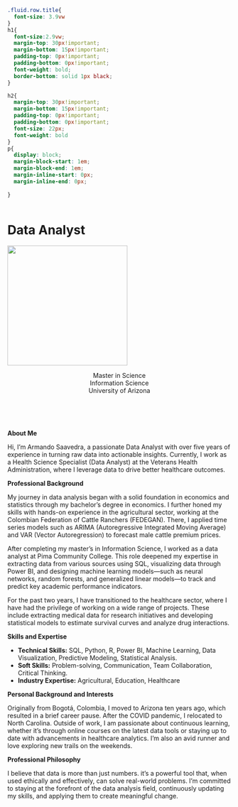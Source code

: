 
```css
.fluid.row.title{
  font-size: 3.9vw
}
h1{
  font-size:2.9vw;
  margin-top: 30px!important;
  margin-bottom: 15px!important;
  padding-top: 0px!important;
  padding-bottom: 0px!important;
  font-weight: bold;
  border-bottom: solid 1px black;
}

h2{
  margin-top: 30px!important;
  margin-bottom: 15px!important;
  padding-top: 0px!important;
  padding-bottom: 0px!important;
  font-size: 22px;
  font-weight: bold
}
p{
  display: block;
  margin-block-start: 1em;
  margin-block-end: 1em;
  margin-inline-start: 0px;
  margin-inline-end: 0px;
  
}
  

```


# Data Analyst


<div class = "row">
  
<div class = "col-lg-3">
<img src="Portrait.png" width="270px">
<p align="center">
  Master in Science
  <br>
  Information Science
  <br>
  University of Arizona
  <br>
  <br>
</p>

</div>
  
  
<div class = "col-lg-9">
<br><br> 

<strong>About Me</strong>


Hi, I'm Armando Saavedra, a passionate Data Analyst with over five years of experience in turning raw data into actionable insights. Currently, I work as a Health Science Specialist (Data Analyst) at the Veterans Health Administration, where I leverage data to drive better healthcare outcomes.

<strong>Professional Background </strong>

My journey in data analysis began with a solid foundation in economics and statistics through my bachelor's degree in economics. I further honed my skills with hands-on experience in the agricultural sector, working at the Colombian Federation of Cattle Ranchers (FEDEGAN). There, I applied time series models such as ARIMA (Autoregressive Integrated Moving Average) and VAR (Vector Autoregression) to forecast male cattle premium prices.

After completing my master’s in Information Science, I worked as a data analyst at Pima Community College. This role deepened my expertise in extracting data from various sources using SQL, visualizing data through Power BI, and designing machine learning models—such as neural networks, random forests, and generalized linear models—to track and predict key academic performance indicators.

For the past two years, I have transitioned to the healthcare sector, where I have had the privilege of working on a wide range of projects. These include extracting medical data for research initiatives and developing statistical models to estimate survival curves and analyze drug interactions.


<strong>Skills and Expertise  </strong>

<ul>
    <li> <strong>Technical Skills:</strong> SQL, Python, R, Power BI,             Machine Learning, Data Visualization, Predictive Modeling, Statistical Analysis. </li>
    <li> <strong>Soft Skills:</strong> Problem-solving, Communication, Team                      Collaboration, Critical Thinking.</li>
    <li> <strong>Industry Expertise:</strong> Agricultural, Education,          Healthcare</li>
</ul>



<strong>Personal Background and Interests </strong>

Originally from Bogotá, Colombia, I moved to Arizona ten years ago, which resulted in a brief career pause. After the COVID pandemic, I relocated to North Carolina. Outside of work, I am passionate about continuous learning, whether it's through online courses on the latest data tools or staying up to date with advancements in healthcare analytics. I'm also an avid runner and love exploring new trails on the weekends.

<strong>Professional Philosophy </strong>

I believe that data is more than just numbers. it’s a powerful tool that, when used ethically and effectively, can solve real-world problems. I’m committed to staying at the forefront of the data analysis field, continuously updating my skills, and applying them to create meaningful change.










  

</div>

</div>







